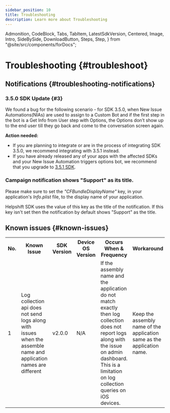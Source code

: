 ```yaml
---
sidebar_position: 10
title: Troubleshooting
description: Learn more about Troubleshooting
---
```


  Admonition,
  CodeBlock,
  Tabs,
  TabItem,
  LatestSdkVersion,
  Centered,
  Image,
  Intro,
  SideBySide,
  DownloadButton,
  Steps,
  Step,
} from "@site/src/components/forDocs";

# Troubleshooting {#troubleshoot}

## Notifications {#troubleshooting-notifications}

### 3.5.0 SDK Update {#3}

We found a bug for the following scenario - for SDK 3.5.0, when New Issue Automations(NIAs) are used to assign to a Custom Bot and if the first step in the bot is a Get Info from User step with Options, the Options don’t show up to the end user till they go back and come to the conversation screen again.

**Action needed:**

- If you are planning to integrate or are in the process of integrating SDK 3.5.0, we recommend integrating with 3.5.1 instead.
- If you have already released any of your apps with the affected SDKs and your New Issue Automation triggers options bot, we recommend that you upgrade to [3.5.1 SDK](/xamarin/release-notes-xamarin#v351).

### Campaign notification shows "Support" as its title.

Please make sure to set the _"CFBundleDisplayName"_ key, in your application's _Info.plist_ file, to the display name of your application.

Helpshift SDK uses the value of this key as the title of the notification. If this key isn't set then the notification by default shows "Support" as the title.

## Known issues {#known-issues}

<table>
  <tr>
    <th>No.</th>
    <th>Known Issue</th>
    <th>
      SDK <br />
      Version
    </th>
    <th>Device OS Version</th>
    <th>Occurs When &amp; Frequency</th>
    <th>Workaround</th>
  </tr>
  <tr>
    <td>1</td>
    <td>
      Log collection api does not send logs along with issues when the assemble
      name and application names are different
    </td>
    <td>v2.0.0</td>
    <td>N/A</td>
    <td>
      If the assembly name and the application do not match exactly then log
      collection does not report logs along with the issue on admin dashboard.
      This is a limitation on log collection queries on iOS devices.
    </td>
    <td>
      Keep the assembly name of the application same as the application name.
    </td>
  </tr>
</table>
